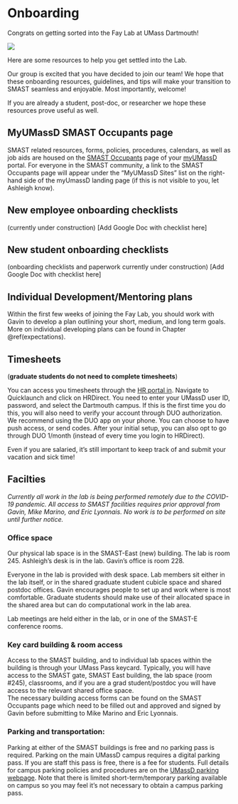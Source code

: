 # Onboarding {#onboarding}

Congrats on getting sorted into the Fay Lab at UMass Dartmouth!

![](img/sortinghat.gif)

Here are some resources to help you get settled into the Lab.  

Our group is excited that you have decided to join our team! We hope that these onboarding resources, guidelines, and tips will make your transition to SMAST seamless and enjoyable. Most importantly, welcome!  

If you are already a student, post-doc, or researcher we hope these resources prove useful as well.  

## MyUMassD SMAST Occupants page

SMAST related resources, forms, policies, procedures, calendars, as well as job aids are housed on the [SMAST Occupants](https://my.umassd.edu/group/smast-occupants) page of your [myUMassD](https://my.umassd.edu) portal. For everyone in the SMAST community, a link to the SMAST Occupants page will appear under the "MyUMassD Sites" list on the right-hand side of the myUmassD landing page (if this is not visible to you, let Ashleigh know).  

## New employee onboarding checklists
(currently under construction) [Add Google Doc with checklist here]

## New student onboarding checklists
(onboarding checklists and paperwork currently under construction)
[Add Google Doc with checklist here]


## Individual Development/Mentoring plans

Within the first few weeks of joining the Fay Lab, you should work with Gavin to develop a plan outlining your short, medium, and long term goals. More on individual developing plans can be found in Chapter \@ref(expectations).

## Timesheets

(__graduate students do not need to complete timesheets__)

You can access you timesheets through the [HR portal in](https://my.umassd.edu/). Navigate to Quicklaunch and click on HRDirect. You need to enter your UMassD user ID, password, and select the Dartmouth campus. If this is the first time you do this, you will also need to verify your account through DUO authorization. We recommend using the DUO app on your phone. You can choose to have push access, or send codes. After your initial setup, you can also opt to go through DUO 1/month (instead of every time you login to HRDirect).   

Even if you are salaried, it's still important to keep track of and submit your vacation and sick time!


## Facilties

_Currently all work in the lab is being performed remotely due to the COVID-19 pandemic. All access to SMAST facilities requires prior approval from Gavin, Mike Marino, and Eric Lyonnais. No work is to be performed on site until further notice._ 

### Office space

Our physical lab space is in the SMAST-East (new) building. The lab is room 245. Ashleigh's desk is in the lab. Gavin's office is room 228.  

Everyone in the lab is provided with desk space. Lab members sit either in the lab itself, or in the shared graduate student cubicle space and shared postdoc offices. Gavin encourages people to set up and work where is most comfortable. Graduate students should make use of their allocated space in the shared area but can do computational work in the lab area.  

Lab meetings are held either in the lab, or in one of the SMAST-E conference rooms.

### Key card building & room access

Access to the SMAST building, and to individual lab spaces within the building is through your UMass Pass keycard. Typically, you will have access to the SMAST gate, SMAST East building, the lab space (room #245), classrooms, and if you are a grad student/postdoc you will have access to the relevant shared office space.  
The necessary building access forms can be found on the SMAST Occupants page which need to be filled out and approved and signed by Gavin before submitting to Mike Marino and Eric Lyonnais.  

### Parking and transportation: 
Parking at either of the SMAST buildings is free and no parking pass is required. Parking on the main UMassD campus requires a  digital parking pass. If you are staff this pass is free, there is a fee for students. Full details for campus parking policies and procedures are on the [UMassD parking webpage](https://www.umassd.edu/parking/). Note that there is limited short-term/temporary parking available on campus so you may feel it's not necessary to obtain a campus parking pass.







